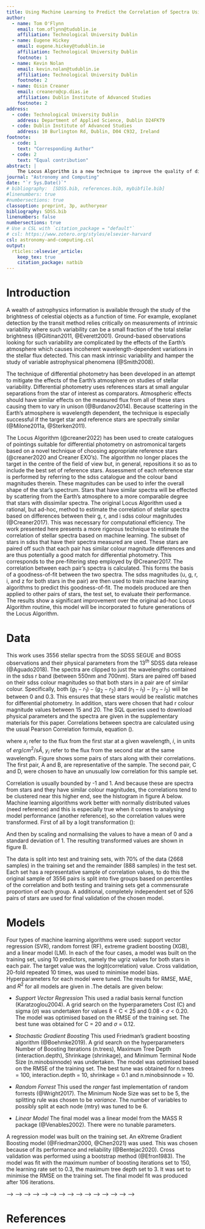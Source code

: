 ```yaml
---
title: Using Machine Learning to Predict the Correlation of Spectra Using SDSS Colour Magnitudes as an Improvement to the Locus Algorithm
author:
  - name: Tom O'Flynn
    email: tom.oflynn@tudublin.ie
    affiliation: Technological University Dublin
  - name: Eugene Hickey
    email: eugene.hickey@tudublin.ie
    affiliation: Technological University Dublin
    footnote: 1
  - name: Kevin Nolan
    email: kevin.nolan@tudublin.ie
    affiliation: Technological University Dublin
    footnote: 2
  - name: Oisin Creaner
    email: creanero@cp.dias.ie
    affiliation: Dublin Institute of Advanced Studies
    footnote: 2
address:
  - code: Technological University Dublin
    address: Department of Applied Science, Dublin D24FKT9
  - code: Dublin Institute of Advanced Studies
    address: 10 Burlington Rd, Dublin, D04 C932, Ireland
footnote:
  - code: 1
    text: "Corresponding Author"
  - code: 2
    text: "Equal contribution"
abstract: |
    The Locus Algorithm is a new technique to improve the quality of differential photometry by optimising the choices of reference stars. At the heart of this algorithm is a routine to assess how good each potential reference star is by comparing its sdss magnitude values to those of the target star. In this way, the difference in wavelength-dependent effects of the Earth's atmospheric scattering between target and reference can be minimised. This paper sets out a new way to calculate the quality of each reference star using machine learning. A random subset of stars from sdss with spectra was chosen. For each one, a suitable reference star, also with a spectrum, was chosen. The correlation between the two spectra was taken to be the gold-standard measure of how well they match up for differential photometry. The five sdss magnitude values for each of these stars were used as predictors. A number of supervised machine learning models were constructed on a training set of the stars and were each evaluated on a testing set. The model using Support Vector Regression had the best performance of these models. It was then tested of a final, hold-out, validation set of stars to get an unbiased measure of its performance. The dataset used, the model constructions, and performance evaluation are presented here.
journal: "Astronomy and Computing"
date: "`r Sys.Date()`"
# bibliography:  [SDSS.bib, references.bib, mybibfile.bib]
#linenumbers: true
#numbersections: true
classoption: preprint, 3p, authoryear
bibliography: SDSS.bib
linenumbers: false
numbersections: true
# Use a CSL with `citation_package = "default"`
# csl: https://www.zotero.org/styles/elsevier-harvard
csl: astronomy-and-computing.csl
output: 
  rticles::elsevier_article:
    keep_tex: true
    citation_package: natbib
---
```


# Introduction

A wealth of astrophysics information is available through the study of 
the brightness of celestial objects as a function of time. For example, exoplanet detection by the transit method relies critically on measurements of intrinsic variability where such variability can be a small fraction of the total stellar brightness (@Giltinan2011, @Everett2001). Ground-based observations looking for such variability are complicated by the effects of the Earth’s atmosphere which causes incoherent wavelength-dependent variations in the stellar flux detected. This can mask intrinsic variability and hamper the study of variable astrophysical phenomena (@Smith2008). 

The technique of differential photometry has been developed in an attempt to mitigate the effects of the Earth's atmosphere on studies of stellar variability. Differential photometry uses references stars at small angular separations from the star of interest as comparators. Atmospheric effects should have similar effects on the measured flux from all of these stars causing them to vary in unison (@Burdanov2014). Because scattering in the Earth's atmosphere is wavelength dependent, the technique is especially successful if the target star and reference stars are spectrally similar (@Milone2011a, @Sterken2011).  

The Locus Algorithm (@creaner2022) has been used to create catalogues of pointings suitable for differential photometry on astromonical targets based on a novel technique of choosing appropriate reference stars (@creaner2020 and Creaner EXO's). The algorithm no longer places the target in the centre of the field of view but, in general, repositions it so as to include the best set of reference stars. Assessment of each reference star is performed by referring to the sdss catalogue and the colour band magnitudes therein. These magnitudes can be used to infer the overall shape of the star's spectrum. Stars that have similar spectra will be effected by scattering from the Earth's atmosphere to a more comparable degree that stars with dissimilar spectra. The original Locus Algorithm used a rational, but ad-hoc, method to estimate the correlation of stellar spectra based on differences between their g, r, and i sdss colour magnitudes (@Creaner2017). This was necessary for computational efficiency. The work presented here presents a more rigorous technique to estimate the correlation of stellar spectra based on machine learning. The subset of stars in sdss that have their spectra measured are used. These stars are paired off such that each pair has similar colour magnitude differences and are thus potentially a good match for differential photometry. This corresponds to the pre-filtering step employed by @Creaner2017. The correlation between each pair's spectra is calculated. This forms the basis of a goodness-of-fit between the two spectra. The sdss magnitudes (u, g, r, i, and z for both stars in the pair) are then used to train machine learning algorithms to predict this goodness-of-fit. The models produced are then applied to other pairs of stars, the test set, to evaluate their performance. The results show a significant improvement over the original ad-hoc Locus Algorithm routine, this model will be incorporated to future generations of the Locus Algorithm.

# Data

This work uses 3556 stellar spectra from the SDSS SEGUE and BOSS observations and their physical parameters from the $13^{th}$ SDSS data release (@Aguado2018). The spectra are clipped to just the wavelengths contained in the sdss r band (between 550nm and 700nm). Stars are paired off based on their sdss colour magnitudes so that both stars in a pair are of similar colour. Specifically, both $(g_1-r_1)-(g_2-r_2)$ and $(r_1-i_1)-(r_2-i_2)$ will be between 0 and 0.3. This ensures that these stars would be realistic matches for differential photometry. In addition, stars were chosen that had r colour magnitude values between 15 and 20. The SQL queries used to download physical parameters and the spectra are given in the supplementary materials for this paper.
Correlations between spectra are calculated using the usual Pearson Correlation formula, equation (\ref{eq:correlation}).  


\begin{equation}
  \displaystyle r_{xy}={\frac {n\sum x_{i}y_{i}-\sum x_{i}\sum y_{i}}{{\sqrt {n\sum x_{i}^{2}-\left(\sum x_{i}\right)^{2}}}~{\sqrt {n\sum y_{i}^{2}-\left(\sum y_{i}\right)^{2}}}}}.
  \label{eq:correlation}
\end{equation}


where $x_i$ refer to the flux from the first star at a given wavelength, $i$, in units of $erg/cm^2/s Å$, $y_i$ refer to the flux from the second star at the same wavelength. Figure \ref{fig:spectra} shows some pairs of stars along with their correlations. The first pair, A and B, are representative of the sample. The second pair, C and D, were chosen to have an unusually low correlation for this sample set.

\begin{figure}
  \includegraphics[width=\columnwidth, height = 8cm]{figures/spectra1}
  \includegraphics[width=\columnwidth, height = 8cm]{figures/spectra2}
    \caption{Two pairs of spectra downloaded from SDSS. The ugriz colour magnitudes for each star is given below its spectrum. The darkened area of the spectral line corresponds to the r-band wavelengths. The correlation between spectra A and C is 0.96. That between spectra B and D is 0.75.}
    \label{fig:spectra}
\end{figure}

Correlation is usually bounded by -1 and 1. And because these are spectra from stars and they have similar colour magnitudes, the correlations tend to be clustered near this higher end, see the histogram in figure \ref{fig:histograms}A below. Machine learning algorithms work better with normally distributed values (need reference) and this is especially true when it comes to analysing model performance (another reference), so the correlation values were transformed. First of all by a logit transformation (\ref{eq:logit}):


\begin{equation}
  \displaystyle \operatorname {logit} (x)=\ln \left({\frac {1+x}{1-x}}\right)
  \label{eq:logit}
\end{equation}


And then by scaling and normalising the values to have a mean of 0 and a standard deviation of 1. The resulting transformed values are shown in figure \ref{fig:histograms}B.  

\begin{figure}
  \includegraphics[width=\columnwidth, height = 5cm]{figures/histograms}
    \caption{(A) Histogram of Pearson correlation values between r-band spectra between pairs of matched stars. (B) Values in (A) transformed by a logit function.}
    \label{fig:histograms}
\end{figure}

The data is split into test and training sets, with 70% of the data (2668 samples) in the training set and the remainder (888 samples) in the test set. Each set has a representative sample of correlation values, to do this the original sample of 3556 pairs is split into five groups based on percentiles of the correlation and both testing and training sets get a commensurate proportion of each group. A additional, completely independent set of 526 pairs of stars are used for final validation of the chosen model.


# Models

Four types of machine learning algorithms were used: support vector regression (SVR), random forrest (RF), extreme gradient boosting (XGB), and a linear model (LM). In each of the four cases, a model was built on the training set, using 10 predictors, namely the ugriz values for both stars in each pair. The target value was the logit(correlation) value. Cross validation, 20-fold repeated 10 times, was used to minimise model bias. Hyperparameters for each model were tuned. The results for RMSE, MAE, and $R^2$ for all models are given in \ref{tab:models}.The details are given below:

- *Support Vector Regression* This used a radial basis kernal function (Karatzoglou2004). A grid search on the hyperparameters Cost (C) and sigma ($\sigma$) was undertaken for values 8 < C < 25 and 0.08 < $\sigma$ < 0.20. The model was optimised based on the RMSE of the training set. The best tune was obtained for C = 20 and $\sigma$ = 0.12. 


- *Stochastic Gradient Boosting* This used  Friedman’s gradient boosting algorithm (@Boehmke2019). A grid search on the hyperparameters Number of Boosting Iterations (n.trees), Maximum Tree Depth (interaction.depth), Shrinkage (shrinkage), and Minimum Terminal Node Size (n.minobsinnode) was undertaken. The model was optimised based on the RMSE of the training set. The best tune was obtained for n.trees = 100, interaction.depth = 10, shrinkage = 0.1 and n.minobsinnode = 10. 


- *Random Forrest* This used the _ranger_ fast implementation of random forrests (@Wright2017). The Minimum Node Size was set to be 5, the splitting rule was chosen to be _variance_. The number of variables to possibly split at each node (mtry) was tuned to be 6.

- *Linear Model* The final model was a linear model from the MASS R package (@Venables2002). There were no tunable parameters.


A regression model was built on the training set. An eXtreme Gradient Boosting model (@Friedman2000, @Chen2021) was used. This was chosen because of its performance and reliability (@Bentejac2020). Cross validation was performed using a bootstrap method (@Efron1983). The model was fit with the maximum number of boosting iterations set to 150, the learning rate set to 0.3, the maximum tree depth set to 3. It was set to minimise the RMSE on the training set. The final model fit was produced after 106 iterations.

<!-- # Model Evaluation -->

<!-- The table below gives the values for RMSE, MAE, and $R^2$ for each of the four values as they applied to the test set. -->

<!-- \begin{center} -->
<!--   \begin{table} -->
<!--     \centering -->
<!--     \includegraphics[width=5cm, height = 4cm]{figures/model-values-test} -->
<!--       \caption{Results of applying the best tuned models on the test set} -->
<!--       \label{tab:models} -->
<!--   \end{figure} -->
<!-- \end{center} -->

<!-- The model was then used to predict the logit correlation values from the 1676 star pairs from the test set. Figure \ref{fig:obs-pred} shows the resulting values of observed logit correlation values against predicted logit correlation values. Figure \ref{fig:residuals-pred} shows the resulting values of the residuals, the observations minus the predicted values, against predicted logit correlation values. Figure \ref{fig:residuals-hist} shows a histogram of the residual values, figure \ref{fig:residuals-qq} shows a quantile-quantile (QQ) plot of the residuals. The shape of this last plot shows the residuals to be somewhat platykurtic which is acceptable for a machine learning fit (ref???). -->

<!-- The $R^2$ value of predicted logit correlation on the test set was found to be 71%. The RMSE on the test set was found to be 0.55. The performance of the original function used in @creaner2022 was worse, with an $R^2$ of 13%. -->

<!-- \begin{figure} -->
<!--   \includegraphics[width=\columnwidth, height = 6.5cm]{figures/observed-predicted} -->
<!--     \caption{Observed versus predicted logit correlation values} -->
<!--     \label{fig:obs-pred} -->
<!-- \end{figure} -->

<!-- \begin{figure} -->
<!--   \includegraphics[width=\columnwidth, height = 6.5cm]{figures/residuals-predicted} -->
<!--     \caption{Residuals versus predicted logit correlation values} -->
<!--     \label{fig:residuals-pred} -->
<!-- \end{figure} -->

<!-- \begin{figure} -->
<!--   \includegraphics[width=\columnwidth, height = 6.5cm]{figures/residuals-hist} -->
<!--     \caption{Observed versus predicted logit correlation values} -->
<!--     \label{fig:residuals-hist} -->
<!-- \end{figure} -->

<!-- \begin{figure} -->
<!--   \includegraphics[width=\columnwidth, height = 6.5cm]{figures/residuals-qq} -->
<!--     \caption{Observed versus predicted logit correlation values} -->
<!--     \label{fig:residuals-qq} -->
<!-- \end{figure} -->




<!-- <!-- \begin{table} --> -->
<!-- <!--   \centering --> -->
<!-- <!--   \caption{This is an example table. Captions appear above each table. --> -->
<!-- <!--   Remember to define the quantities, symbols and units used.} --> -->
<!-- <!--   \label{tab:example_table} --> -->
<!-- <!--   \begin{tabular}{lccr} % four columns, alignment for each --> -->
<!-- <!--     \hline --> -->
<!-- <!--     A & B & C & D\\ --> -->
<!-- <!--     \hline --> -->
<!-- <!--     1 & 2 & 3 & 4\\ --> -->
<!-- <!--     2 & 4 & 6 & 8\\ --> -->
<!-- <!--     3 & 5 & 7 & 9\\ --> -->
<!-- <!--     \hline --> -->
<!-- <!--   \end{tabular} --> -->
<!-- <!-- \end{table} --> -->

<!-- # Conclusions -->

<!-- The last numbered section should briefly summarise what has been done, and -->
<!-- describe the final conclusions which the authors draw from their work. -->




# References {-}

